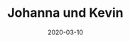 ---
title: Johanna und Kevin
date: 2020-03-10
image: /images/hochzeitsblog/black/black4.jpg
width: 2000
height: 2000
category: Black
couple_category:
weight: 7304
---